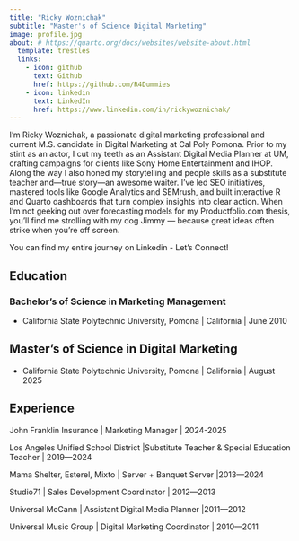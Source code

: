 ```yaml
---
title: "Ricky Woznichak"
subtitle: "Master's of Science Digital Marketing"
image: profile.jpg
about: # https://quarto.org/docs/websites/website-about.html 
  template: trestles
  links:
    - icon: github
      text: Github
      href: https://github.com/R4Dummies
    - icon: linkedin
      text: LinkedIn
      href: https://www.linkedin.com/in/rickywoznichak/
---
```


I’m Ricky Woznichak, a passionate digital marketing professional and current M.S. candidate in Digital Marketing at Cal Poly Pomona. Prior to my stint as an actor, I cut my teeth as an Assistant Digital Media Planner at UM, crafting campaigns for clients like Sony Home Entertainment and IHOP. Along the way I also honed my storytelling and people skills as a substitute teacher and—true story—an awesome waiter. I’ve led SEO initiatives, mastered tools like Google Analytics and SEMrush, and built interactive R and Quarto dashboards that turn complex insights into clear action. When I’m not geeking out over forecasting models for my Productfolio.com thesis, you’ll find me strolling with my dog Jimmy — because great ideas often strike when you’re off screen.

You can find my entire journey on Linkedin - Let's Connect! 

## Education

### Bachelor's of Science in Marketing Management

-   California State Polytechnic University, Pomona \| California \| June 2010

## Master's of Science in Digital Marketing

-   California State Polytechnic University, Pomona \| California \| August 2025

## Experience

John Franklin Insurance \| Marketing Manager \| 2024-2025

Los Angeles Unified School District \|Substitute Teacher & Special Education Teacher \| 2019—2024

Mama Shelter, Esterel, Mixto \| Server + Banquet Server \|2013—2024

Studio71 \| Sales Development Coordinator \| 2012—2013

Universal McCann \| Assistant Digital Media Planner \|2011—2012

Universal Music Group \| Digital Marketing Coordinator \| 2010—2011

